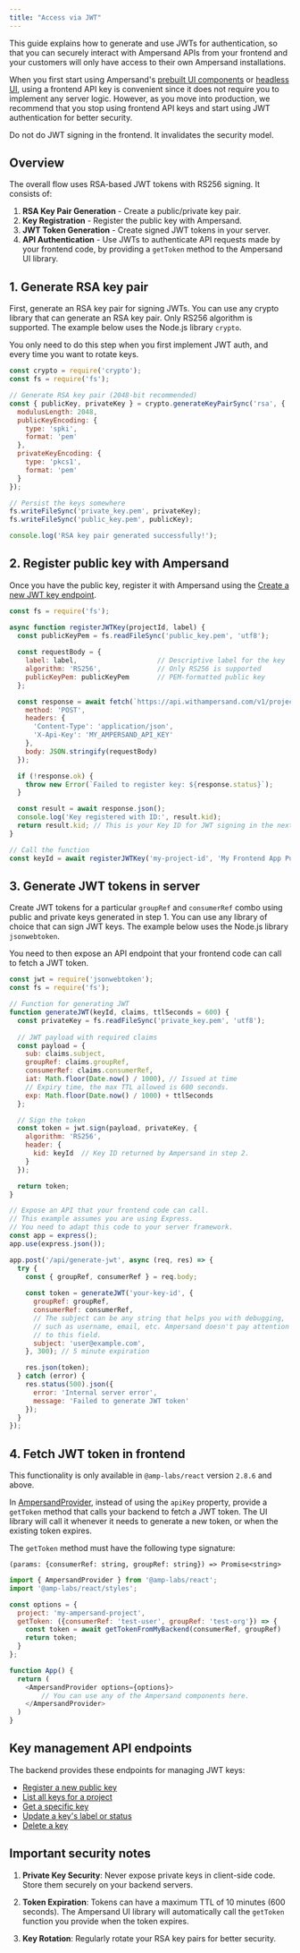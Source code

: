 ```yaml
---
title: "Access via JWT"
---
```


This guide explains how to generate and use JWTs for authentication, so that you can securely interact with Ampersand APIs from your frontend and your customers will only have access to their own Ampersand installations.

When you first start using Ampersand's [prebuilt UI components](/embeddable-ui-components) or [headless UI](/headless), using a frontend API key is convenient since it does not require you to implement any server logic. However, as you move into production, we recommend that you stop using frontend API keys and start using JWT authentication for better security.

<Warning>
Do not do JWT signing in the frontend. It invalidates the security model.
</Warning>

## Overview

The overall flow uses RSA-based JWT tokens with RS256 signing. It consists of:
1. **RSA Key Pair Generation** - Create a public/private key pair.
2. **Key Registration** - Register the public key with Ampersand.
3. **JWT Token Generation** - Create signed JWT tokens in your server.
4. **API Authentication** - Use JWTs to authenticate API requests made by your frontend code, by providing a `getToken` method to the Ampersand UI library.

## 1. Generate RSA key pair

First, generate an RSA key pair for signing JWTs. You can use any crypto library that can generate an RSA key pair. Only RS256 algorithm is supported. The example below uses the Node.js library `crypto`.

You only need to do this step when you first implement JWT auth, and every time you want to rotate keys.

```javascript
const crypto = require('crypto');
const fs = require('fs');

// Generate RSA key pair (2048-bit recommended)
const { publicKey, privateKey } = crypto.generateKeyPairSync('rsa', {
  modulusLength: 2048,
  publicKeyEncoding: {
    type: 'spki',
    format: 'pem'
  },
  privateKeyEncoding: {
    type: 'pkcs1',
    format: 'pem'
  }
});

// Persist the keys somewhere
fs.writeFileSync('private_key.pem', privateKey);
fs.writeFileSync('public_key.pem', publicKey);

console.log('RSA key pair generated successfully!');
```

## 2. Register public key with Ampersand

Once you have the public key, register it with Ampersand using the [Create a new JWT key endpoint](/reference/jwt-key/create-a-new-jwt-key).

```javascript
const fs = require('fs');

async function registerJWTKey(projectId, label) {
  const publicKeyPem = fs.readFileSync('public_key.pem', 'utf8');
  
  const requestBody = {
    label: label,                    // Descriptive label for the key
    algorithm: 'RS256',              // Only RS256 is supported
    publicKeyPem: publicKeyPem       // PEM-formatted public key
  };

  const response = await fetch(`https://api.withampersand.com/v1/projects/${projectId}/jwt-keys`, {
    method: 'POST',
    headers: {
      'Content-Type': 'application/json',
      'X-Api-Key': 'MY_AMPERSAND_API_KEY'
    },
    body: JSON.stringify(requestBody)
  });

  if (!response.ok) {
    throw new Error(`Failed to register key: ${response.status}`);
  }

  const result = await response.json();
  console.log('Key registered with ID:', result.kid);
  return result.kid; // This is your Key ID for JWT signing in the next step
}

// Call the function
const keyId = await registerJWTKey('my-project-id', 'My Frontend App Public Key');
```

## 3. Generate JWT tokens in server

Create JWT tokens for a particular `groupRef` and `consumerRef` combo using public and private keys generated in step 1. You can use any library of choice that can sign JWT keys. The example below uses the Node.js library `jsonwebtoken`.

You need to then expose an API endpoint that your frontend code can call to fetch a JWT token.

```javascript
const jwt = require('jsonwebtoken');
const fs = require('fs');

// Function for generating JWT
function generateJWT(keyId, claims, ttlSeconds = 600) {
  const privateKey = fs.readFileSync('private_key.pem', 'utf8');
  
  // JWT payload with required claims
  const payload = {
    sub: claims.subject,
    groupRef: claims.groupRef,
    consumerRef: claims.consumerRef,
    iat: Math.floor(Date.now() / 1000), // Issued at time
    // Expiry time, the max TTL allowed is 600 seconds.
    exp: Math.floor(Date.now() / 1000) + ttlSeconds
  };

  // Sign the token
  const token = jwt.sign(payload, privateKey, {
    algorithm: 'RS256',
    header: {
      kid: keyId  // Key ID returned by Ampersand in step 2.
    }
  });

  return token;
}

// Expose an API that your frontend code can call.
// This example assumes you are using Express.
// You need to adapt this code to your server framework.
const app = express();
app.use(express.json());

app.post('/api/generate-jwt', async (req, res) => {
  try {
    const { groupRef, consumerRef } = req.body;
    
    const token = generateJWT('your-key-id', {
      groupRef: groupRef,
      consumerRef: consumerRef,
      // The subject can be any string that helps you with debugging,
      // such as username, email, etc. Ampersand doesn't pay attention
      // to this field.
      subject: 'user@example.com',
    }, 300); // 5 minute expiration

    res.json(token);
  } catch (error) {
    res.status(500).json({
      error: 'Internal server error',
      message: 'Failed to generate JWT token'
    });
  }
});
```

## 4. Fetch JWT token in frontend

<Note> This functionality is only available in `@amp-labs/react` version `2.8.6` and above.</Note>

In [AmpersandProvider](/embeddable-ui-components#credentials), instead of using the `apiKey` property, provide a `getToken` method that calls your backend to fetch a JWT token. The UI library will call it whenever it needs to generate a new token, or when the existing token expires.

The `getToken` method must have the following type signature:

`(params: {consumerRef: string, groupRef: string}) => Promise<string>`

```javascript
import { AmpersandProvider } from '@amp-labs/react';
import '@amp-labs/react/styles';

const options = {
  project: 'my-ampersand-project',
  getToken: ({consumerRef: 'test-user', groupRef: 'test-org'}) => {
    const token = await getTokenFromMyBackend(consumerRef, groupRef)
    return token;
  }
};

function App() {
  return (
    <AmpersandProvider options={options}>
        // You can use any of the Ampersand components here.
    </AmpersandProvider>
  )
}
```

## Key management API endpoints

The backend provides these endpoints for managing JWT keys:

- [Register a new public key](/reference/jwt-key/create-a-new-jwt-key)
- [List all keys for a project](/reference/jwt-key/list-jwt-keys)
- [Get a specific key](/reference/jwt-key/get-a-specific-jwt-key)
- [Update a key's label or status](/reference/jwt-key/update-a-jwt-key)
- [Delete a key](/reference/jwt-key/delete-a-jwt-key)

## Important security notes

1. **Private Key Security**: Never expose private keys in client-side code. Store them securely on your backend servers.

2. **Token Expiration**: Tokens can have a maximum TTL of 10 minutes (600 seconds). The Ampersand UI library will automatically call the `getToken` function you provide when the token expires.

3. **Key Rotation**: Regularly rotate your RSA key pairs for better security.
